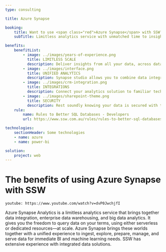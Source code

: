 ---
type: consulting

title: Azure Synapse

booking:
    title: Want to use <span class="red">Azure Synapse</span> with SSW?
    subTitle: Limitless analytics service with unmatched time to insight

benefits:
    benefitList:
        - image: ../images/years-of-experience.png
          title: LIMITLESS SCALE
          description: Deliver insights from all your data, across data warehouses and big data analytics systems, with blazing speed.
        - image: ../images/interface.png
          title: UNIFIED ANALYTICS
          description: Synapse studio allows you to combine data integration, data exploration, data warehousing, big data analytics, and machine learning tasks in a single, unified analytics environment.
        - image: ../images/crm-integration.png
          title: INTEGRATIONS
          description: Connect your analytics solution to familiar technologies such as Azure Machine Learning, Azure Cognitive Services, and Power BI.
        - image: ../images/sharepoint-theme.png
          title: SECURITY
          description: Rest soundly knowing your data is secured with the most advanced security and privacy features in the market, such as column- and row-level security and dynamic data masking.
    rule:
        name: Rules to Better SQL Databases - Developers
        url: https://www.ssw.com.au/rules/rules-to-better-sql-databases-developers

technologies:
    sectionHeader: Some technologies
    - name: azure
    - name: power-bi

solution:
    project: web
---

# The benefits of using **Azure Synapse** with SSW

`youtube: https://www.youtube.com/watch?v=dvP0JwchjfI`

Azure Synapse Analytics is a limitless analytics service that brings together data integration, enterprise data warehousing, and big data analytics. It gives you the freedom to query data on your terms, using either serverless or dedicated resources—at scale. Azure Synapse brings these worlds together with a unified experience to ingest, explore, prepare, manage, and serve data for immediate BI and machine learning needs. SSW has extensive experience with integrated data solutions.
